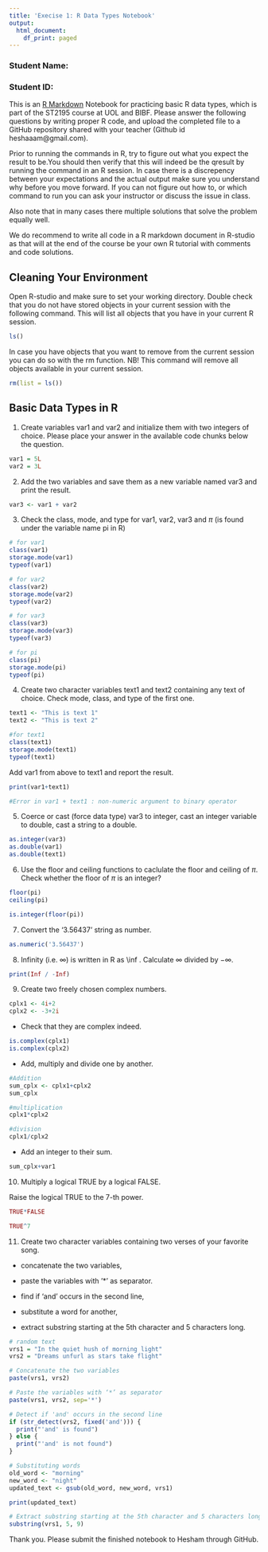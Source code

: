 ---
title: 'Execise 1: R Data Types Notebook'
output:
  html_document:
    df_print: paged
---

### Student Name:

### Student ID:

This is an [R Markdown](http://rmarkdown.rstudio.com) Notebook for practicing basic R data types, which is part of the ST2195 course at UOL and BIBF.
Please answer the following questions by writing proper R code, and upload the completed file to a GitHub repository shared with your teacher (Github id heshaaam\@gmail.com).

Prior to running the commands in R, try to figure out what you expect the result to be.You should then verify that this will indeed be the qresult by running the command in an R session. In case there is a discrepency between your expectations and the actual output make sure you understand why before you move forward. If you can not figure out how to, or which command to run you can ask your instructor or discuss the issue in class.

Also note that in many cases there multiple solutions that solve the problem equally well.

We do recommend to write all code in a R markdown document in R-studio as that will at the end of the course be your own R tutorial with comments and code solutions.

## Cleaning Your Environment

Open R-studio and make sure to set your working directory. Double check that you do not have stored objects in your current session with the following command. This will list all objects that you have in your current R session.

```{r}
ls()
```

In case you have objects that you want to remove from the current session you can do so with the rm function. NB! This command will remove all objects available in your current session.

```{r}
rm(list = ls())
```

## Basic Data Types in R

1. Create variables var1 and var2 and initialize them with two integers of choice.
Please place your answer in the available code chunks below the question.

```{r}

var1 = 5L
var2 = 3L

```

2. Add the two variables and save them as a new variable named var3 and print the result.

```{r}

var3 <- var1 + var2

```

3. Check the class, mode, and type for var1, var2, var3 and $\pi$ (is found under the variable name pi in R)

```{r}
# for var1
class(var1)
storage.mode(var1)
typeof(var1)

# for var2
class(var2)
storage.mode(var2)
typeof(var2)

# for var3
class(var3)
storage.mode(var3)
typeof(var3)

# for pi
class(pi)
storage.mode(pi)
typeof(pi)


```

4. Create two character variables text1 and text2 containing any text of choice. Check mode, class, and type of the first one.

```{r}

text1 <- "This is text 1"
text2 <- "This is text 2"

#for text1
class(text1)
storage.mode(text1)
typeof(text1)

```

Add var1 from above to text1 and report the result.

```{r}

print(var1+text1)

#Error in var1 + text1 : non-numeric argument to binary operator

```

5. Coerce or cast (force data type) var3 to integer, cast an integer variable to double, cast a string to a double.

```{r}

as.integer(var3)
as.double(var1)
as.double(text1)

```

6. Use the floor and ceiling functions to caclulate the floor and ceiling of $\pi$.
Check whether the floor of $\pi$ is an integer?

```{r}

floor(pi)
ceiling(pi)

is.integer(floor(pi))

```

7. Convert the ‘3.56437’ string as number.

```{r}
as.numeric('3.56437')

```

8. Infinity (i.e. $\infty$) is written in R as \\inf . Calculate $\infty$ divided by $-\infty$.

```{r}

print(Inf / -Inf)

```

9. Create two freely chosen complex numbers.
```{r}

cplx1 <- 4i+2
cplx2 <- -3+2i

```


* Check that they are complex indeed.
```{r}

is.complex(cplx1)
is.complex(cplx2)

```


* Add, multiply and divide one by another.
```{r}

#Addition
sum_cplx <- cplx1+cplx2
sum_cplx

#multiplication
cplx1*cplx2

#division
cplx1/cplx2

```


* Add an integer to their sum.
```{r}

sum_cplx+var1

```

10. Multiply a logical TRUE by a logical FALSE. 

Raise the logical TRUE to the 7-th power.

```{r}

TRUE*FALSE

TRUE^7

```

11. Create two character variables containing two verses of your favorite song.

* concatenate the two variables,

* paste the variables with ‘*’ as separator.

* find if ‘and’ occurs in the second line,

* substitute a word for another,

* extract substring starting at the 5th character and 5 characters long.

```{r}

# random text
vrs1 = "In the quiet hush of morning light"
vrs2 = "Dreams unfurl as stars take flight"

# Concatenate the two variables
paste(vrs1, vrs2)

# Paste the variables with ‘*’ as separator
paste(vrs1, vrs2, sep='*')

# Detect if 'and' occurs in the second line
if (str_detect(vrs2, fixed('and'))) {
  print("'and' is found")
} else {
  print("'and' is not found")
}

# Substituting words
old_word <- "morning"
new_word <- "night"
updated_text <- gsub(old_word, new_word, vrs1)

print(updated_text)

# Extract substring starting at the 5th character and 5 characters long
substring(vrs1, 5, 9)

```

Thank you. Please submit the finished notebook to Hesham through GitHub.